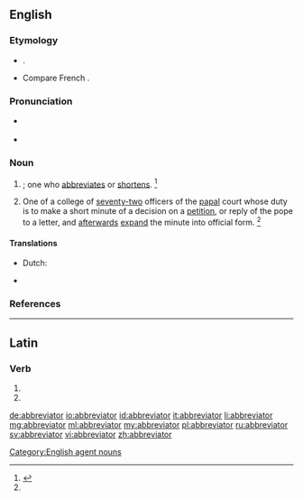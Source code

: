 ==English==

===Etymology===
* {{etyl|LL.|en}} {{term/t|la|abbreviātor}}.
* Compare French {{term|abbréviateur|lang=fr}}.

===Pronunciation===
* {{a|RP}} {{IPA|/əˈbɹiː.viˌeɪ.tə/}}
* {{a|GenAm}} {{IPA|/əˈbɹi.viˌeɪ.tɚ/}}

===Noun===
{{en-noun}}

# {{non-gloss definition|[[agent noun|Agent noun]] of [[abbreviate]]}}; one who [[abbreviates]] or [[shortens]]. {{defdate|Early 16<sup>th</sup> century.}}<ref name=SOED>{{reference-book | last =| first = | authorlink =  | coauthors =  | editor =Brown, Lesley  | others =  | title = The Shorter Oxford English Dictionary | origdate =  | origyear = 1933| origmonth =  | url =  | format =  | accessdate =  | accessyear =  | accessmonth =  | edition = 5th | date =  | year =2003| month =  | publisher =Oxford University Press  | location =Oxford, UK | language =  | id =  | doi = | isbn =978-0-19-860575-7 | lccn = | ol = | pages =3| chapter =  | chapterurl =  | quote =}}</ref>
# {{context|history|Roman Catholicism|lang=en}} One of a college of [[seventy-two]] officers of the [[papal]] court whose duty is to make a short minute of a decision on a [[petition]], or reply of the pope to a letter, and [[afterwards]] [[expand]] the minute into official form. {{defdate|Mid 16<sup>th</sup> century.}}<ref name=SOED/>

====Translations====
{{trans-top|one who abbreviates}}
* Dutch: {{t-|nl|afkorter|m}}
{{trans-mid}}
{{trans-bottom}}
{{trans-top|papal officer}}
{{trans-mid}}
{{trans-bottom}}
{{checktrans-top}}
* {{ttbc|pt}} {{t-|pt|abreviador}} <!-- definition (1) or (2)? -->
{{checktrans-bottom}}

===References===
<references/>

[[Category:English agent nouns]]

----

==Latin==

===Verb===
{{la-verb-form|abbreviātor}}

# {{conjugation of|abbreviō||2|s|fut|pass|imp|lang=la}}
# {{conjugation of|abbreviō||3|s|fut|pass|imp|lang=la}}

[[de:abbreviator]]
[[io:abbreviator]]
[[id:abbreviator]]
[[it:abbreviator]]
[[li:abbreviator]]
[[mg:abbreviator]]
[[ml:abbreviator]]
[[my:abbreviator]]
[[pl:abbreviator]]
[[ru:abbreviator]]
[[sv:abbreviator]]
[[vi:abbreviator]]
[[zh:abbreviator]]